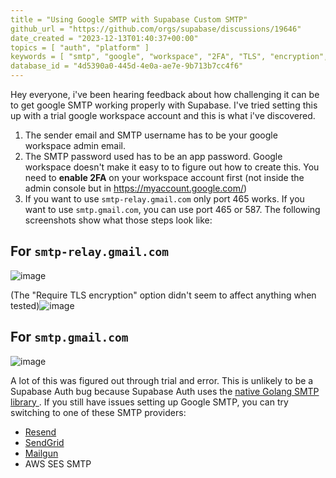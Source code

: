 ```yaml
---
title = "Using Google SMTP with Supabase Custom SMTP"
github_url = "https://github.com/orgs/supabase/discussions/19646"
date_created = "2023-12-13T01:40:37+00:00"
topics = [ "auth", "platform" ]
keywords = [ "smtp", "google", "workspace", "2FA", "TLS", "encryption", "port" ]
database_id = "4d5390a0-445d-4e0a-ae7e-9b713b7cc4f6"
---
```


Hey everyone, i've been hearing feedback about how challenging it can be to get google SMTP working properly with Supabase. I've tried setting this up with a trial google workspace account and this is what i've discovered.

1. The sender email and SMTP username has to be your google workspace admin email.
2. The SMTP password used has to be an app password. Google workspace doesn't make it easy to to figure out how to create this. You need to **enable 2FA** on your workspace account first (not inside the admin console but in https://myaccount.google.com/)
3. If you want to use `smtp-relay.gmail.com` only port 465 works. If you want to use `smtp.gmail.com`, you can use port 465 or 587.
The following screenshots show what those steps look like:
## For `smtp-relay.gmail.com`

![image](/docs/img/troubleshooting/800448a1-0245-4a26-855f-3be8f44adf03.png)

(The "Require TLS encryption" option didn't seem to affect anything when tested)![image](/docs/img/troubleshooting/5b55ddbc-abfc-4c66-a012-b8e4d23cd438.png)

## For `smtp.gmail.com`

![image](/docs/img/troubleshooting/ade24c85-50b5-47ca-a2ce-c3f77a0e128a.png)

A lot of this was figured out through trial and error.
This is unlikely to be a Supabase Auth bug because Supabase Auth uses the [native Golang SMTP library ](https://pkg.go.dev/net/smtp). If you still have issues setting up Google SMTP, you can try switching to one of these SMTP providers:
- [Resend](https://resend.com/blog/how-to-configure-supabase-to-send-emails-from-your-domain)
- [SendGrid](https://sendgrid.com/en-us)
- [Mailgun](https://www.mailgun.com/)
- AWS SES SMTP
